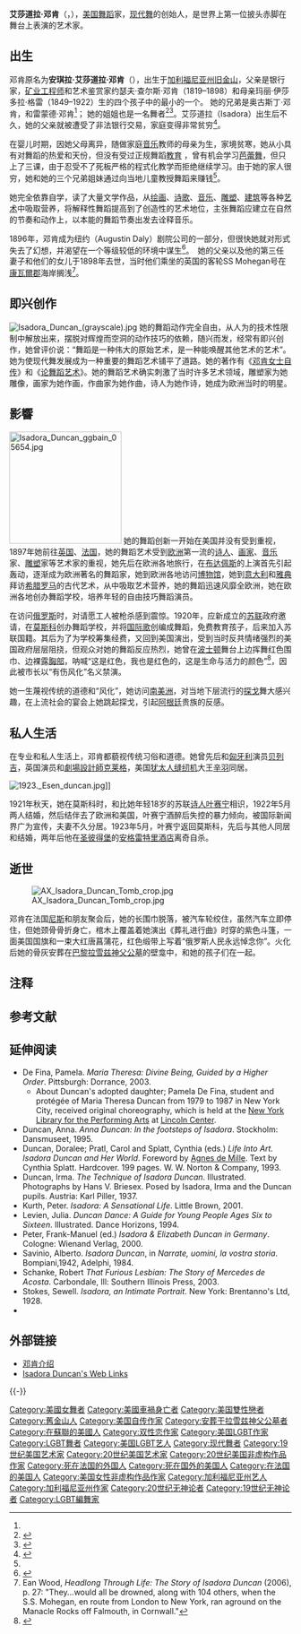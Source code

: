 {{noteTA
|T=zh-hans:艾莎道拉·邓肯;zh-hk:伊莎朵拉·鄧肯;zh-tw:伊莎朵拉·鄧肯;
|1=zh-hans:艾莎道拉;zh-hk:伊莎朵拉;zh-tw:伊莎朵拉;
}}
{{Infobox artist
| name = 艾莎道拉·鄧肯<br>Isadora Duncan
| image = Isadora Duncan portrait cropped.jpg
| caption = 1906至1912年時期
| birth_name = Angela Isadora Duncan
| birth_date = {{birth date|1877|5|26|mf=yes}}{{efn|name="birthdate"|group=notes|邓肯的生日常常被传为1878年5月27日，她死后发现的出生证记载的是1877年5月26日。已有的可靠档案可能在[[1906年旧金山大地震|1906年旧金山大地震]]中被毁。参见：{{cite web|last1=Stokes|first1=Sewell|title=Isadora Duncan|url=http://www.britannica.com/EBchecked/topic/173622/Isadora-Duncan|work=Encyclopædia Britannica|accessdate=28 May 2015}}}}
| birth_place = {{USA}}[[加利福尼亚州|加利福尼亚州]][[旧金山|旧金山]]
| death_date = {{Death date|1927|9|14}}（50岁）{{efn|name="birthdate"}}
| death_place = {{FRA}}[[尼斯|尼斯]]
| nationality = {{USA}}<br>{{FRA}}<br>{{USSR}}
| movement = [[现代舞|现代舞]]
| field = [[舞蹈|舞蹈]]和[[编舞|编舞]]
| spouse = {{marriage|[[谢尔盖·叶赛宁|谢尔盖·叶赛宁]]<br>|1922年5月22日|1923年5月|end=分居}}
| partner = [[Edward_Gordon_Craig|Edward Gordon Craig]]<br>[[Paris_Singer|Paris Singer]]<br>[[Romano_Romanelli|Romano Romanelli]]<br>[[Mercedes_de_Acosta|Mercedes de Acosta]]
}}

'''艾莎道拉·邓肯'''（{{lang-en|Isadora Duncan}}，{{bd|1877年|5月26日|1927年|9月14日|Duncan}}），[[美国|美国]][[舞蹈|舞蹈]]家，[[现代舞|现代舞]]的创始人，是世界上第一位披头赤脚在舞台上表演的艺术家。

==出生==
邓肯原名为'''安琪拉·艾莎道拉·邓肯'''（{{lang-en|Angela Isadora Duncan}}），出生于[[加利福尼亚州|加利福尼亚州]][[旧金山|旧金山]]，父亲是银行家，[[矿业工程|矿业工程师]]和艺术鉴赏家约瑟夫·查尔斯·邓肯（1819–1898）和母亲玛丽·伊莎多拉·格雷（1849–1922）生的四个孩子中的最小的一个。 她的兄弟是奥古斯丁·邓肯，和雷蒙德·邓肯<ref name="Jowitt1989" />； 她的姐姐{{le|伊丽莎白·邓肯|Elizabeth Duncan (dancer)}}也是一名舞者<ref>{{Cite web|url=https://www.loc.gov/pictures/item/agc1996000096/PP/|title=Elizabeth Duncan dancer|last=Genthe|first=Arnold (photographer)|date=|website=Library of Congress|access-date=2017-10-07}}</ref><ref name="KarinaKant2004">{{cite book|author1=Lilian Karina|author2=Marion Kant|title=Hitler's Dancers: German Modern Dance and the Third Reich|url=https://books.google.com/books?id=N8f_bKK2fnEC&pg=PA11|date=January 2004|publisher=Berghahn Books|isbn=978-1-57181-688-7|pages=11}}</ref>。艾莎道拉（Isadora）出生后不久，她的父亲就被遭受了非法银行交易，家庭变得非常贫穷<ref name="Jowitt1989">{{cite book|author=Deborah Jowitt|title=Time and the Dancing Image|url=https://books.google.com/books?id=uaECpiO__W8C&pg=PA75|year=1989|publisher=University of California Press|isbn=978-0-520-06627-4|pages=75}}</ref>。

在婴儿时期，因她父母离异，随做家庭[[音乐|音乐]]教师的母亲为生，家境贫寒，她从小具有对舞蹈的热爱和天份，但没有受过正规舞蹈[[教育|教育]] ，曾有机会学习[[芭蕾舞|芭蕾舞]]，但只上了三课，由于忍受不了死板严格的程式化教学而拒绝继续学习。由于她的家人很穷，她和她的三个兄弟姐妹通过向当地儿童教授舞蹈来赚钱<ref name="Jowitt1989" />。

她完全依靠自学，读了大量文学作品，从[[绘画|绘画]]、[[诗歌|诗歌]]、[[音乐|音乐]]、[[雕塑|雕塑]]、[[建筑|建筑]]等各种[[艺术|艺术]]中吸取营养，将解释性舞蹈提高到了创造性的艺术地位，主张舞蹈应建立在自然的节奏和动作上，以本能的舞蹈节奏出发去诠释音乐。

1896年，邓肯成为纽约{{le|奥古斯丁·达利|Augustin Daly}}（Augustin Daly）剧院公司的一部分，但很快她就对形式失去了幻想，并渴望在一个等级较低的环境中谋生<ref>{{Cite book|url=https://archive.org/details/internationalenc0000unse_q4s8|title=International encyclopedia of dance : a project of Dance Perspectives Foundation, Inc.|date=2004|publisher=Oxford University Press|others=Cohen, Selma Jeanne, 1920-2005., Dance Perspectives Foundation.|isbn=9780195173697|edition=1st paperback|location=New York|oclc=57374499|url-access=registration}}</ref>。　她的父亲以及他的第三任妻子和他们的女儿于1898年去世，当时他们乘坐的英国的客轮SS Mohegan号在[[康瓦爾郡|康瓦爾郡]]海岸搁浅<ref>Ean Wood, ''Headlong Through Life: The Story of Isadora Duncan'' (2006), p. 27: "They...would all be drowned, along with 104 others, when the S.S. Mohegan, en route from London to New York, ran aground on the Manacle Rocks off Falmouth, in Cornwall."</ref>。

==即兴创作==
[[Image:Isadora_Duncan_(grayscale).jpg|left]]
她的舞蹈动作完全自由，从人为的技术性限制中解放出来，摆脱对辉煌而空洞的动作技巧的依赖，随兴而发，经常有即兴创作，她曾评价说：“舞蹈是一种伟大的原始艺术，是一种能唤醒其他艺术的艺术”。她为使现代舞发展成为一种重要的舞蹈艺术铺平了道路。她的著作有《[[邓肯女士自传|邓肯女士自传]]》和《[[论舞蹈艺术|论舞蹈艺术]]》。她的舞蹈艺术确实刺激了当时许多艺术领域，雕塑家为她雕像，画家为她作画，作曲家为她作曲，诗人为她作诗，她成为欧洲当时的明星。

==影響==
[[File:Isadora_Duncan_ggbain_05654.jpg|200px]]
她的舞蹈创新一开始在美国并没有受到重视，1897年她前往[[英国|英国]]、[[法国|法国]]，她的舞蹈艺术受到[[欧洲|欧洲]]第一流的[[诗人|诗人]]、[[画家|画家]]、[[音乐|音乐]]家、[[雕塑|雕塑]]家等艺术家的重视，她先后在欧洲各地旅行，在[[布达佩斯|布达佩斯]]的上演首先引起轰动，逐渐成为欧洲著名的舞蹈家，她到欧洲各地访问[[博物馆|博物馆]]，她到[[意大利|意大利]]和[[雅典|雅典]]拜访[[希腊|希腊]][[罗马|罗马]]的古代艺术，从中吸取艺术营养，她的舞蹈迅速风靡全欧洲，她在欧洲各地创办舞蹈学校，培养年轻的自由技巧舞蹈演员。

在访问[[俄罗斯|俄罗斯]]时，对请愿工人被枪杀感到震惊。1920年，应新成立的[[苏联|苏联]]政府邀请，在[[莫斯科|莫斯科]]创办舞蹈学校，并将[[国际歌|国际歌]]创编成舞蹈，免费教育孩子，后来加入苏联国籍。其后为了为学校筹集经费，又回到美国演出，受到当时反共情绪强烈的美国政府层层阻挠，但观众对她的舞蹈反应热烈，她曾在[[波士顿|波士顿]]舞台上边挥舞红色围巾、边裸露[[胸部|胸部]]，呐喊“这是红色，我也是红色的，这是生命与活力的颜色”<ref>{{cite book|last=Turner|first=Erin H.|title=More Than Petticoats: Remarkable California Women|publisher=[[Globe_Pequot|Globe Pequot]]|year=1999|page=[https://archive.org/details/zdanh_test_031_morethanpetticoa00turn/page/79 79]|isbn=1-56044-859-8|url=https://archive.org/details/zdanh_test_031_morethanpetticoa00turn/page/79}}</ref>，因此被市长以“有伤风化”名义禁演。

她一生蔑视传统的道德和“风化”，她访问[[南美洲|南美洲]]，对当地下层流行的[[探戈|探戈]]舞大感兴趣，在上流社会的宴会上她跳起探戈，引起[[阿根廷|阿根廷]]贵族的反感。

== 私人生活 ==
在专业和私人生活上，邓肯都藐视传统习俗和道德。她曾先后和[[匈牙利|匈牙利]]演员[[贝列吉|贝列吉]]，英国演员和[[劇場設計師|劇場設計師]][[克莱格|克莱格]]，美国[[犹太人|犹太人]][[缝纫机|缝纫机]]大王[[辛羽|辛羽]]同居。

[[File:1923._Esen_duncan.jpg|thumb]]]]

1921年秋天，她在莫斯科时，和比她年轻18岁的苏联[[诗人|诗人]][[叶赛宁|叶赛宁]]相识，1922年5月两人结婚，然后结伴去了欧洲和美国，叶赛宁酒醉后失控的暴力倾向，被国际新闻界广为宣传，夫妻不久分居。1923年5月，叶赛宁返回莫斯科，先后与其他人同居和结婚，两年后他在[[圣彼得堡|圣彼得堡]]的[[安格雷特里酒店|安格雷特里酒店]]离奇自杀。

==逝世==
[[Image:AX_Isadora_Duncan_Tomb_crop.jpg|thumb]]

邓肯在法国[[尼斯|尼斯]]和朋友聚会后，她的长围巾脱落，被汽车轮绞住，虽然汽车立即停住，但她颈骨骨折身亡，棺木上覆盖着她演出《葬礼进行曲》时穿的紫色斗篷，一面美国国旗和一束大红唐菖蒲花，红色缎带上写着“俄罗斯人民永远悼念你”。火化后她的骨灰安葬在[[巴黎|巴黎]][[拉雪兹神父公墓|拉雪兹神父公墓]]的壁龛中，和她的孩子们在一起。

== 注释 ==
{{notelist|group=notes}}
== 参考文献 ==
{{Reflist}}

== 延伸阅读==
* De Fina, Pamela. ''Maria Theresa: Divine Being, Guided by a Higher Order''. Pittsburgh: Dorrance, 2003. {{ISBN|0-8059-4960-7}}
**About Duncan's adopted daughter; Pamela De Fina, student and protégée of Maria Theresa Duncan from 1979 to 1987 in New York City, received original choreography, which is held at the [[New_York_Library_for_the_Performing_Arts|New York Library for the Performing Arts]] at [[Lincoln_Center|Lincoln Center]].
* Duncan, Anna. ''Anna Duncan: In the footsteps of Isadora''. Stockholm: Dansmuseet, 1995. {{ISBN|91-630-3782-3}}
* Duncan, Doralee; Pratl, Carol and Splatt, Cynthia (eds.) ''Life Into Art. Isadora Duncan and Her World''. Foreword by [[Agnes_de_Mille|Agnes de Mille]]. Text by Cynthia Splatt. Hardcover. 199 pages. W. W. Norton & Company, 1993. {{ISBN|0-393-03507-7}}
* Duncan, Irma. ''The Technique of Isadora Duncan''. Illustrated. Photographs by Hans V. Briesex. Posed by Isadora, Irma and the Duncan pupils. Austria: Karl Piller, 1937. {{ISBN|0-87127-028-5}}
* Kurth, Peter. ''Isadora: A Sensational Life''. Little Brown, 2001. {{ISBN|0-316-50726-1}}
* Levien, Julia. ''Duncan Dance: A Guide for Young People Ages Six to Sixteen''. Illustrated. Dance Horizons, 1994. {{ISBN|0-87127-198-2}}
* Peter, Frank-Manuel (ed.) ''Isadora & Elizabeth Duncan in Germany''. Cologne: Wienand Verlag, 2000. {{ISBN|3-87909-645-7}}
* Savinio, Alberto. ''Isadora Duncan'', in ''Narrate, uomini, la vostra storia''. Bompiani,1942, Adelphi, 1984.
* Schanke, Robert ''That Furious Lesbian: The Story of Mercedes de Acosta''. Carbondale, Ill: Southern Illinois Press, 2003.
* Stokes, Sewell. ''Isadora, an Intimate Portrait''. New York: Brentanno's Ltd, 1928.
*{{cite sturges}}

== 外部链接 ==
{{Commons category|Isadora Duncan}}
{{Wikiquote}}
* [http://www.isadoraduncan.org/ 邓肯介绍]{{en icon}}
* [http://www11.plala.or.jp/i-duncanslinks/ Isadora Duncan's Web Links]{{en icon}}

{{-}}
{{Authority control}}

{{DEFAULTSORT:Duncan, Isadora}}
[[Category:美國女舞者|Category:美國女舞者]]
[[Category:美國車禍身亡者|Category:美國車禍身亡者]]
[[Category:美国雙性戀者|Category:美国雙性戀者]]
[[Category:舊金山人|Category:舊金山人]]
[[Category:美国自传作家|Category:美国自传作家]]
[[Category:安葬于拉雪兹神父公墓者|Category:安葬于拉雪兹神父公墓者]]
[[Category:在蘇聯的美國人|Category:在蘇聯的美國人]]
[[Category:双性恋作家|Category:双性恋作家]]
[[Category:美国LGBT作家|Category:美国LGBT作家]]
[[Category:LGBT舞者|Category:LGBT舞者]]
[[Category:美国LGBT艺人|Category:美国LGBT艺人]]
[[Category:现代舞者|Category:现代舞者]]
[[Category:19世纪美国艺术家|Category:19世纪美国艺术家]]
[[Category:20世纪美国艺术家|Category:20世纪美国艺术家]]
[[Category:20世纪美国非虚构作品作家|Category:20世纪美国非虚构作品作家]]
[[Category:死在法国的外国人|Category:死在法国的外国人]]
[[Category:死在国外的美国人|Category:死在国外的美国人]]
[[Category:在法国的美国人|Category:在法国的美国人]]
[[Category:美国女性非虚构作品作家|Category:美国女性非虚构作品作家]]
[[Category:加利福尼亚州艺人|Category:加利福尼亚州艺人]]
[[Category:加利福尼亚州作家|Category:加利福尼亚州作家]]
[[Category:20世纪无神论者|Category:20世纪无神论者]]
[[Category:19世纪无神论者|Category:19世纪无神论者]]
[[Category:LGBT編舞家|Category:LGBT編舞家]]
